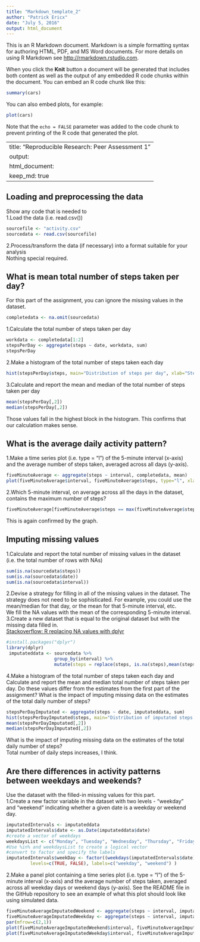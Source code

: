 ---
title: "Markdown_template_2"
author: "Patrick Ericx"
date: "July 5, 2016"
output: html_document
---

This is an R Markdown document. Markdown is a simple formatting syntax for authoring HTML, PDF, and MS Word documents. For more details on using R Markdown see <http://rmarkdown.rstudio.com>.

When you click the **Knit** button a document will be generated that includes both content as well as the output of any embedded R code chunks within the document. You can embed an R code chunk like this:

```{r}
summary(cars)
```

You can also embed plots, for example:

```{r, echo=FALSE}
plot(cars)
```

Note that the `echo = FALSE` parameter was added to the code chunk to prevent printing of the R code that generated the plot.

---
title: "Reproducible Research: Peer Assessment 1"
output: 
  html_document:
    keep_md: true
---


## Loading and preprocessing the data
Show any code that is needed to  
1.Load the data (i.e. read.csv())
```{r}
sourcefile <- "activity.csv"
sourcedata <- read.csv(sourcefile)
```
2.Process/transform the data (if necessary) into a format suitable for your analysis  
Nothing special required.  

## What is mean total number of steps taken per day?
For this part of the assignment, you can ignore the missing values in the dataset.  
```{r}
completedata <- na.omit(sourcedata)
```

1.Calculate the total number of steps taken per day  
```{r}
workdata <- completedata[1:2]
stepsPerDay <- aggregate(steps ~ date, workdata, sum)
stepsPerDay
```
2.Make a histogram of the total number of steps taken each day  
```{r}
hist(stepsPerDay$steps, main="Distribution of steps per day", xlab="Steps per day")
```
3.Calculate and report the mean and median of the total number of steps taken per day  
```{r}
mean(stepsPerDay[,2])
median(stepsPerDay[,2])
```
Those values fall in the  highest block in the histogram. This confirms that our calculation makes sense.  

## What is the average daily activity pattern?
1.Make a time series plot (i.e. type = "l") of the 5-minute interval (x-axis) and the average number of steps taken, averaged across all days (y-axis).  
```{r}
fiveMinuteAverage <- aggregate(steps ~ interval, completedata, mean)
plot(fiveMinuteAverage$interval, fiveMinuteAverage$steps, type="l", xlab="5-minute interval", ylab="Average number of steps over all days")
```
2.Which 5-minute interval, on average across all the days in the dataset, contains the maximum number of steps?  
```{r}
fiveMinuteAverage[fiveMinuteAverage$steps == max(fiveMinuteAverage$steps),]
```
This is again confirmed by the graph.  

## Imputing missing values
1.Calculate and report the total number of missing values in the dataset (i.e. the total number of rows with NAs)  
```{r}
sum(is.na(sourcedata$steps))
sum(is.na(sourcedata$date))
sum(is.na(sourcedata$interval))
```  
2.Devise a strategy for filling in all of the missing values in the dataset. The strategy does not need to be sophisticated. For example, you could use the mean/median for that day, or the mean for that 5-minute interval, etc.  
We fill the NA values with the mean of the corresponding 5-minute interval.
3.Create a new dataset that is equal to the original dataset but with the missing data filled in.  
[Stackoverflow: R replacing NA values with dplyr](http://stackoverflow.com/questions/26336122/r-replacing-na-values-by-mean-of-hour-with-dplyr)    
```{r}
#install.packages("dplyr")
library(dplyr)
 imputateddata <- sourcedata %>% 
                  group_by(interval) %>% 
                  mutate(steps = replace(steps, is.na(steps),mean(steps, na.rm=TRUE)))
```  
4.Make a histogram of the total number of steps taken each day and Calculate and report the mean and median total number of steps taken per day. Do these values differ from the estimates from the first part of the assignment? What is the impact of imputing missing data on the estimates of the total daily number of steps?
```{r}
stepsPerDayImputated <- aggregate(steps ~ date, imputateddata, sum)
hist(stepsPerDayImputated$steps, main="Distribution of imputated steps per day", xlab="Imputated Steps per day")
mean(stepsPerDayImputated[,2])
median(stepsPerDayImputated[,2])
```
What is the impact of imputing missing data on the estimates of the total daily number of steps?  
Total number of daily steps increases, I think.  

## Are there differences in activity patterns between weekdays and weekends?  
Use the dataset with the filled-in missing values for this part.  
1.Create a new factor variable in the dataset with two levels - "weekday" and "weekend" indicating whether a given date is a weekday or weekend day.  
```{r}
imputatedIntervals <- imputateddata
imputatedIntervals$date <- as.Date(imputateddata$date)
#create a vector of weekdays
weekdaysList <- c("Monday", "Tuesday", "Wednesday", "Thursday", "Friday")
#Use %in% and weekdaysList to create a logical vector
#convert to factor and specify the labels
imputatedIntervals$weekDay <- factor((weekdays(imputatedIntervals$date) %in% weekdaysList), 
         levels=c(TRUE, FALSE), labels=c("weekday", "weekend") )
```  
2.Make a panel plot containing a time series plot (i.e. type = "l") of the 5-minute interval (x-axis) and the average number of steps taken, averaged across all weekday days or weekend days (y-axis). See the README file in the GitHub repository to see an example of what this plot should look like using simulated data.  
```{r}
fiveMinuteAverageImputatedWeekend <- aggregate(steps ~ interval, imputatedIntervals[imputatedIntervals$weekDay == "weekend", ], mean)
fiveMinuteAverageImputatedWeekday <- aggregate(steps ~ interval, imputatedIntervals[imputatedIntervals$weekDay == "weekday", ], mean)
par(mfrow=c(2,1))
plot(fiveMinuteAverageImputatedWeekend$interval, fiveMinuteAverageImputatedWeekend$steps, type="l")
plot(fiveMinuteAverageImputatedWeekday$interval, fiveMinuteAverageImputatedWeekday$steps, type="l")
```

